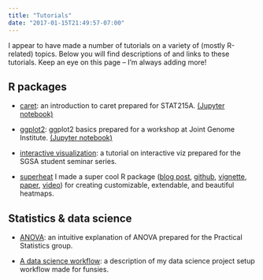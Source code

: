 ```yaml
---
title: "Tutorials"
date: "2017-01-15T21:49:57-07:00"
---
```


I appear to have made a number of tutorials on a variety of (mostly R-related) topics. Below you will find descriptions of and links to these tutorials. Keep an eye on this page -- I'm always adding more!


## R packages

- [caret](http://www.rebeccabarter.com/blog/2017-11-17-caret_tutorial/): an introduction to caret prepared for STAT215A. [(Jupyter notebook)](https://github.com/rlbarter/STAT-215A-Fall-2017/tree/master/week11)

- [ggplot2](http://www.rebeccabarter.com/blog/2017-11-17-ggplot2_tutorial/): ggplot2 basics prepared for a workshop at Joint Genome Institute. [(Jupyter notebook)](https://github.com/rlbarter/ggplot2-jgi)

- [interactive visualization](http://www.rebeccabarter.com/blog/2017-04-20-interactive/): a tutorial on interactive viz prepared for the SGSA student seminar series.

- [superheat](https://rlbarter.github.io/superheat/) I made a super cool R package ([blog post](../blog/2017-02-02-superheat-example/index.html), [github](https://github.com/rlbarter/superheat), [vignette](https://rlbarter.github.io/superheat/), [paper](https://arxiv.org/abs/1512.01524), [video](https://channel9.msdn.com/Events/useR-international-R-User-conference/useR2016/Superheat-Supervised-heatmaps-for-visualizing-complex-data/player)) for creating customizable, extendable, and beautiful heatmaps.


## Statistics & data science

- [ANOVA](http://www.rebeccabarter.com/blog/2017-02-17-anova/): an intuitive explanation of ANOVA prepared for the Practical Statistics group.

- [A data science workflow](http://www.rebeccabarter.com/blog/2017-08-16-data-science-workflow/): a description of my data science project setup workflow made for funsies.




